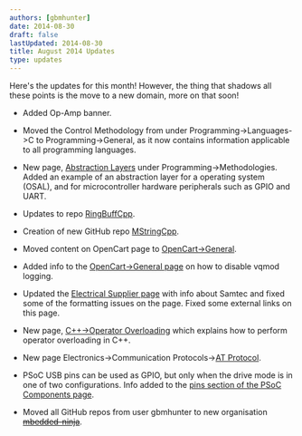 ```yaml
---
authors: [gbmhunter]
date: 2014-08-30
draft: false
lastUpdated: 2014-08-30
title: August 2014 Updates
type: updates
---
```


Here's the updates for this month! However, the thing that shadows all these points is the move to a new domain, more on that soon!

* Added Op-Amp banner.

* Moved the Control Methodology from under Programming->Languages->C to Programming->General, as it now contains information applicable to all programming languages.

* New page, [Abstraction Layers](/programming/design-patterns/abstraction-layers) under Programming->Methodologies. Added an example of an abstraction layer for a operating system (OSAL), and for microcontroller hardware peripherals such as GPIO and UART.

* Updates to repo [RingBuffCpp](https://github.com/gbmhunter/RingBuffCpp).

* Creation of new GitHub repo [MStringCpp](https://github.com/gbmhunter/MStringCpp).

* Moved content on OpenCart page to [OpenCart->General](/programming/website-design/opencart/general).

* Added info to the [OpenCart->General page](/programming/website-design/opencart/general) on how to disable vqmod logging.

* Updated the [Electrical Supplier page](/electronics/general/electrical-suppliers) with info about Samtec and fixed some of the formatting issues on the page. Fixed some external links on this page.

* New page, [C++->Operator Overloading](/programming/languages/c-plus-plus/operator-overloading) which explains how to perform operator overloading in C++.

* New page Electronics->Communication Protocols->[AT Protocol](/electronics/communication-protocols/at-protocol).

* PSoC USB pins can be used as GPIO, but only when the drive mode is in one of two configurations. Info added to the [pins section of the PSoC Components page](/programming/microcontrollers/psoc/components#pins).

* Moved all GitHub repos from user gbmhunter to new organisation ~~[mbedded-ninja](https://github.com/mbedded-ninja)~~.
